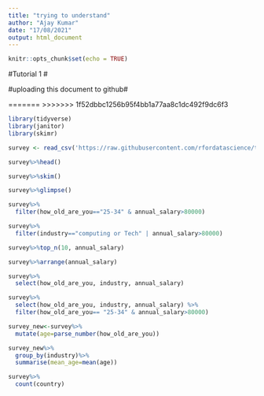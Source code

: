 ```yaml
---
title: "trying to understand"
author: "Ajay Kumar"
date: "17/08/2021"
output: html_document
---
```


```r
knitr::opts_chunk$set(echo = TRUE)
```

#Tutorial 1 #

#uploading this document to github#

=======
>>>>>>> 1f52dbbc1256b95f4bb1a77aa8c1dc492f9dc6f3
```r

library(tidyverse)
library(janitor)
library(skimr)

survey <- read_csv('https://raw.githubusercontent.com/rfordatascience/tidytuesday/master/data/2021/2021-05-18/survey.csv')

survey%>%head()

survey%>%skim()

survey%>%glimpse()

survey%>%
  filter(how_old_are_you=="25-34" & annual_salary>80000)

survey%>%
  filter(industry=="computing or Tech" | annual_salary>80000)

survey%>%top_n(10, annual_salary)

survey%>%arrange(annual_salary)

survey%>%
  select(how_old_are_you, industry, annual_salary)

survey%>%
  select(how_old_are_you, industry, annual_salary) %>%
  filter(how_old_are_you== "25-34" & annual_salary>80000)

survey_new<-survey%>%
  mutate(age=parse_number(how_old_are_you))

survey_new%>%
  group_by(industry)%>%
  summarise(mean_age=mean(age))

survey%>%
  count(country)

```
